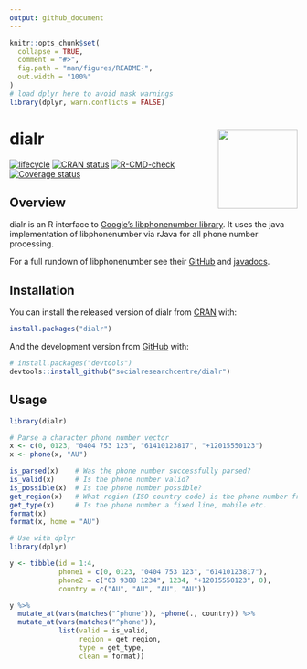 ```yaml
---
output: github_document
---
```


<!-- README.md is generated from README.Rmd. Please edit that file -->

```r
knitr::opts_chunk$set(
  collapse = TRUE,
  comment = "#>",
  fig.path = "man/figures/README-",
  out.width = "100%"
)
# load dplyr here to avoid mask warnings
library(dplyr, warn.conflicts = FALSE)
```

# dialr <a href='https://socialresearchcentre.github.io/dialr'><img src='man/figures/logo.png' align="right" height="139" /></a>

<!-- badges: start -->
[![lifecycle](https://img.shields.io/badge/lifecycle-maturing-blue.svg)](https://www.tidyverse.org/lifecycle/#maturing)
[![CRAN status](https://www.r-pkg.org/badges/version/dialr)](https://cran.r-project.org/package=dialr)
[![R-CMD-check](https://github.com/socialresearchcentre/dialr/workflows/R-CMD-check/badge.svg)](https://github.com/socialresearchcentre/dialr/actions)
[![Coverage status](https://codecov.io/gh/socialresearchcentre/dialr/branch/master/graph/badge.svg)](https://codecov.io/github/socialresearchcentre/dialr?branch=master)
<!-- badges: end -->

## Overview

dialr is an R interface to [Google's libphonenumber
library](https://github.com/google/libphonenumber). It uses the java
implementation of libphonenumber via rJava for all phone number processing.

For a full rundown of libphonenumber see their
[GitHub](https://github.com/google/libphonenumber) and
[javadocs](https://javadoc.io/doc/com.googlecode.libphonenumber/libphonenumber/).

## Installation

You can install the released version of dialr from
[CRAN](https://CRAN.R-project.org) with:

``` r
install.packages("dialr")
```

And the development version from [GitHub](https://github.com/) with:

``` r
# install.packages("devtools")
devtools::install_github("socialresearchcentre/dialr")
```

## Usage

```r
library(dialr)

# Parse a character phone number vector
x <- c(0, 0123, "0404 753 123", "61410123817", "+12015550123")
x <- phone(x, "AU")

is_parsed(x)    # Was the phone number successfully parsed?
is_valid(x)     # Is the phone number valid?
is_possible(x)  # Is the phone number possible?
get_region(x)   # What region (ISO country code) is the phone number from?
get_type(x)     # Is the phone number a fixed line, mobile etc.
format(x)
format(x, home = "AU")

# Use with dplyr
library(dplyr)

y <- tibble(id = 1:4,
            phone1 = c(0, 0123, "0404 753 123", "61410123817"),
            phone2 = c("03 9388 1234", 1234, "+12015550123", 0),
            country = c("AU", "AU", "AU", "AU"))

y %>%
  mutate_at(vars(matches("^phone")), ~phone(., country)) %>%
  mutate_at(vars(matches("^phone")),
            list(valid = is_valid,
                 region = get_region,
                 type = get_type,
                 clean = format))
```
